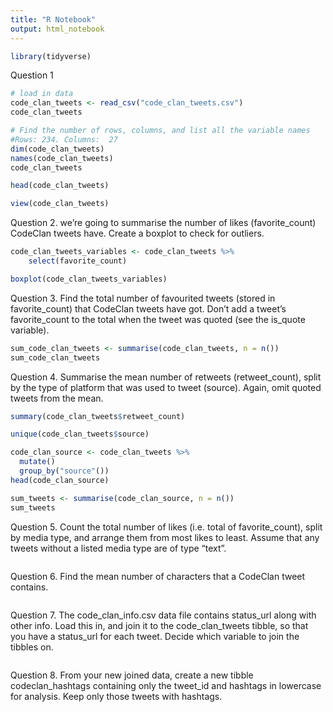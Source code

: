 ```yaml
---
title: "R Notebook"
output: html_notebook
---
```


```r
library(tidyverse)
```

Question 1
```r
# load in data 
code_clan_tweets <- read_csv("code_clan_tweets.csv")
code_clan_tweets
```

```r
# Find the number of rows, columns, and list all the variable names
#Rows: 234. Columns:  27
dim(code_clan_tweets)
names(code_clan_tweets)
code_clan_tweets

```

```r
head(code_clan_tweets)
```
```r
view(code_clan_tweets)
```


Question 2. we’re going to summarise the number of likes (favorite_count) CodeClan tweets have. Create a boxplot to check for outliers.

```r
code_clan_tweets_variables <- code_clan_tweets %>%
    select(favorite_count)

boxplot(code_clan_tweets_variables)

```

Question 3. Find the total number of favourited tweets (stored in favorite_count) that CodeClan tweets have got. Don’t add a tweet’s favorite_count to the total when the tweet was quoted (see the is_quote variable).
```r
sum_code_clan_tweets <- summarise(code_clan_tweets, n = n())
sum_code_clan_tweets
```


Question 4. Summarise the mean number of retweets (retweet_count), split by the type of platform that was used to tweet (source). Again, omit quoted tweets from the mean.
```r
summary(code_clan_tweets$retweet_count)

```

```r
unique(code_clan_tweets$source)

```

```r
code_clan_source <- code_clan_tweets %>%
  mutate()
  group_by("source"())
head(code_clan_source)

sum_tweets <- summarise(code_clan_source, n = n())
sum_tweets

```

Question 5. Count the total number of likes (i.e. total of favorite_count), split by media type, and arrange them from most likes to least. Assume that any tweets without a listed media type are of type “text”.
```r


```

Question 6. Find the mean number of characters that a CodeClan tweet contains.
```r

```


Question 7. The code_clan_info.csv data file contains status_url along with other info. Load this in, and join it to the code_clan_tweets tibble, so that you have a status_url for each tweet. Decide which variable to join the tibbles on.
```r

```


Question 8. From your new joined data, create a new tibble codeclan_hashtags containing only the tweet_id and hashtags in lowercase for analysis. Keep only those tweets with hashtags.
```r

```










